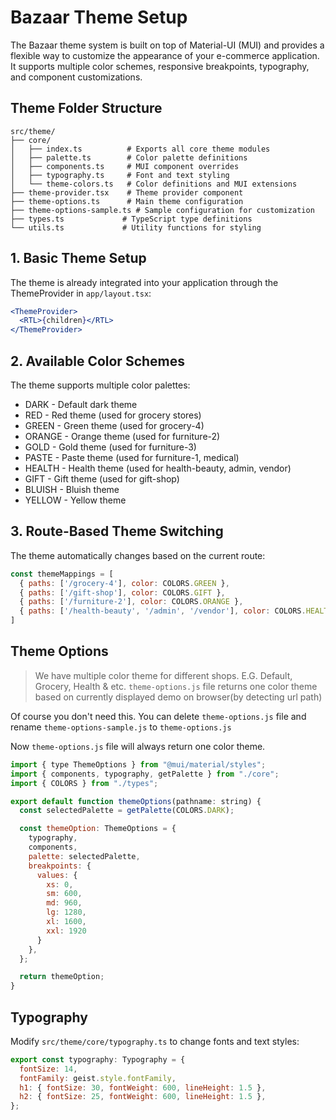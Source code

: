 # Bazaar Theme Setup

The Bazaar theme system is built on top of Material-UI (MUI) and provides a flexible way to customize the appearance of your e-commerce application. It supports multiple color schemes, responsive breakpoints, typography, and component customizations.

## Theme Folder Structure

```
src/theme/
├── core/
│   ├── index.ts          # Exports all core theme modules
│   ├── palette.ts        # Color palette definitions
│   ├── components.ts     # MUI component overrides
│   ├── typography.ts     # Font and text styling
│   └── theme-colors.ts   # Color definitions and MUI extensions
├── theme-provider.tsx    # Theme provider component
├── theme-options.ts      # Main theme configuration
├── theme-options-sample.ts # Sample configuration for customization
├── types.ts             # TypeScript type definitions
└── utils.ts             # Utility functions for styling
```

## 1. Basic Theme Setup

The theme is already integrated into your application through the ThemeProvider in `app/layout.tsx`:

```jsx
<ThemeProvider>
  <RTL>{children}</RTL>
</ThemeProvider>
```

## 2. Available Color Schemes

The theme supports multiple color palettes:

- DARK - Default dark theme
- RED - Red theme (used for grocery stores)
- GREEN - Green theme (used for grocery-4)
- ORANGE - Orange theme (used for furniture-2)
- GOLD - Gold theme (used for furniture-3)
- PASTE - Paste theme (used for furniture-1, medical)
- HEALTH - Health theme (used for health-beauty, admin, vendor)
- GIFT - Gift theme (used for gift-shop)
- BLUISH - Bluish theme
- YELLOW - Yellow theme

## 3. Route-Based Theme Switching

The theme automatically changes based on the current route:

```js copy showLineNumbers
const themeMappings = [
  { paths: ['/grocery-4'], color: COLORS.GREEN },
  { paths: ['/gift-shop'], color: COLORS.GIFT },
  { paths: ['/furniture-2'], color: COLORS.ORANGE },
  { paths: ['/health-beauty', '/admin', '/vendor'], color: COLORS.HEALTH },
]
```

## Theme Options

> We have multiple color theme for different shops. E.G. Default, Grocery, Health & etc. `theme-options.js` file returns one color theme based on currently displayed demo on browser(by detecting url path)

Of course you don't need this. You can delete `theme-options.js` file and rename `theme-options-sample.js` to `theme-options.js`

Now `theme-options.js` file will always return one color theme.

```js copy showLineNumbers
import { type ThemeOptions } from "@mui/material/styles";
import { components, typography, getPalette } from "./core";
import { COLORS } from "./types";

export default function themeOptions(pathname: string) {
  const selectedPalette = getPalette(COLORS.DARK);

  const themeOption: ThemeOptions = {
    typography,
    components,
    palette: selectedPalette,
    breakpoints: {
      values: {
        xs: 0,
        sm: 600,
        md: 960,
        lg: 1280,
        xl: 1600,
        xxl: 1920
      }
    },
  };

  return themeOption;
}
```

## Typography

Modify `src/theme/core/typography.ts` to change fonts and text styles:

```js copy showLineNumbers
export const typography: Typography = {
  fontSize: 14,
  fontFamily: geist.style.fontFamily,
  h1: { fontSize: 30, fontWeight: 600, lineHeight: 1.5 },
  h2: { fontSize: 25, fontWeight: 600, lineHeight: 1.5 },
};
```
